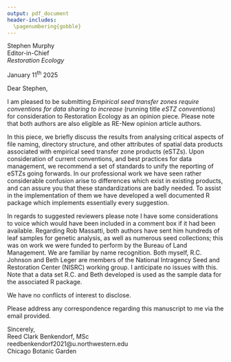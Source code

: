 ```yaml
---
output: pdf_document 
header-includes: 
  \pagenumbering{gobble}
---
```


\vspace{25truemm}

\large

Stephen Murphy  
Editor-in-Chief  
*Restoration Ecology*  

\vspace{5truemm}

January 11^th^ 2025

\vspace{5truemm}

Dear Stephen, 
\vspace{2truemm}
  
I am pleased to be submitting *Empirical seed transfer zones require conventions for data sharing to increase* (running title *eSTZ conventions*) for consideration to Restoration Ecology as an opinion piece. 
Please note that both authors are also eligible as RE-New opinion article authors. 

\vspace{3truemm}  

In this piece, we briefly discuss the results from analysing critical aspects of file naming, directory structure, and other attributes of spatial data products associated with empirical seed transfer zone products (eSTZs). 
Upon consideration of current conventions, and best practices for data management, we recommend a set of standards to unify the reporting of eSTZs going forwards. 
In our professional work we have seen rather considerable confusion arise to differences which exist in existing products, and can assure you that these standardizations are badly needed. 
To assist in the implementation of them we have developed a well documented R package which implements essentially every suggestion. 

\vspace{3truemm}

In regards to suggested reviewers please note I have some considerations to voice which would have been included in a comment box if it had been available. 
Regarding Rob Massatti, both authors have sent him hundreds of leaf samples for genetic analysis, as well as numerous seed collections; this was on work we were funded to perform by the Bureau of Land Management. 
We are familiar by name recognition. 
Both myself, R.C. Johnson and Beth Leger are members of the National Intragency Seed and Restoration Center (NISRC) working group. 
I anticipate no issues with this. 
Note that a data set R.C. and Beth developed is used as the sample data for the associated R package. 

\vspace{3truemm}

We have no conflicts of interest to disclose. 

\vspace{3truemm}

Please address any correspondence regarding this manuscript to me via the email provided. 

\vspace{10truemm}

Sincerely,  
Reed Clark Benkendorf, MSc   
reedbenkendorf2021@u.northwestern.edu   
Chicago Botanic Garden   